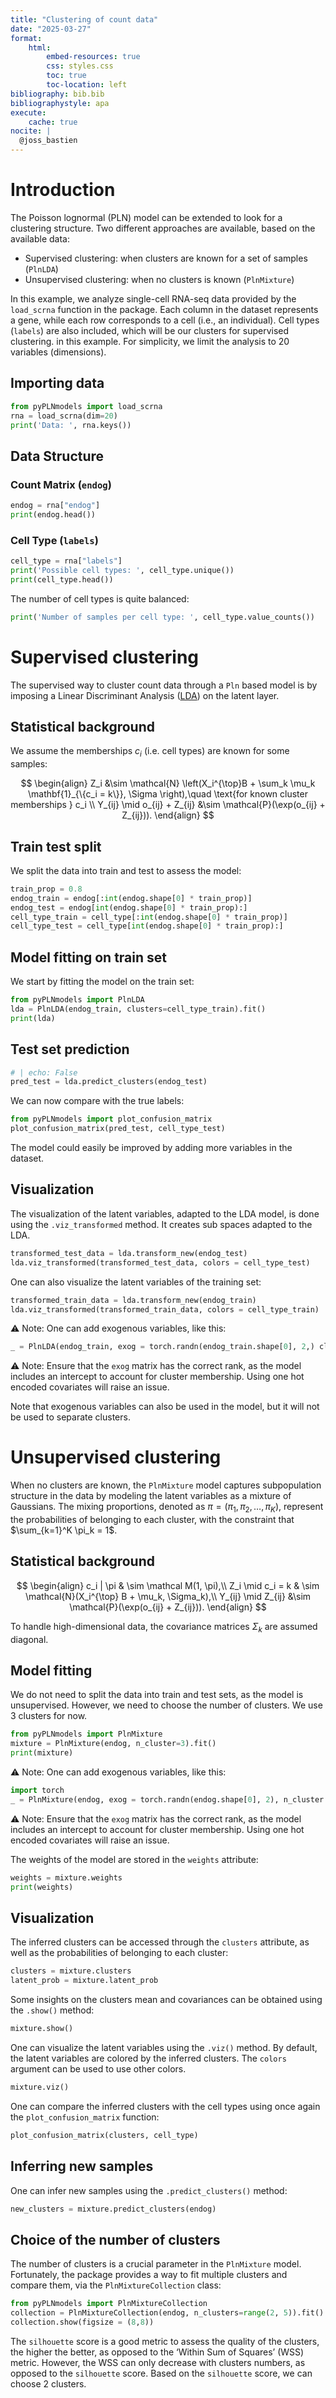 ```yaml
---
title: "Clustering of count data"
date: "2025-03-27"
format:
    html:
        embed-resources: true
        css: styles.css
        toc: true
        toc-location: left
bibliography: bib.bib
bibliographystyle: apa
execute:
    cache: true
nocite: |
  @joss_bastien
---
```



# Introduction

The Poisson lognormal (PLN) model can be extended to look for a clustering structure. Two different approaches are available, based on the available data:

- Supervised clustering: when clusters are known for a set of samples (`PlnLDA`)
- Unsupervised clustering: when no clusters is known (`PlnMixture`)


In this example, we analyze single-cell RNA-seq data provided by the
`load_scrna` function in the package. Each column in the dataset
represents a gene, while each row corresponds to a cell (i.e., an
individual). Cell types (`labels`) are also included, which will be our clusters for supervised clustering.
in this example. For simplicity, we limit the analysis to 20 variables (dimensions).

## Importing data

```python
from pyPLNmodels import load_scrna
rna = load_scrna(dim=20)
print('Data: ', rna.keys())
```

## Data Structure

### Count Matrix (`endog`)

```python
endog = rna["endog"]
print(endog.head())
```

### Cell Type (`labels`)

```python
cell_type = rna["labels"]
print('Possible cell types: ', cell_type.unique())
print(cell_type.head())
```

The number of cell types is quite balanced:

```python
print('Number of samples per cell type: ', cell_type.value_counts())
```




# Supervised clustering

The supervised way to cluster count data through a `Pln` based model is by
imposing a Linear Discriminant Analysis
([LDA](https://en.wikipedia.org/wiki/Linear_discriminant_analysis)) on the
latent layer.

## Statistical background

We assume the memberships $c_i$ (i.e. cell types) are known for some samples:

$$
\begin{align}
Z_i &\sim \mathcal{N} \left(X_i^{\top}B + \sum_k \mu_k \mathbf{1}_{\{c_i = k\}}, \Sigma \right),\quad \text{for known cluster memberships } c_i \\
Y_{ij} \mid o_{ij} + Z_{ij} &\sim \mathcal{P}(\exp(o_{ij} + Z_{ij})).
\end{align}
$$

## Train test split

We split the data into train and test to assess the model:

```python
train_prop = 0.8
endog_train = endog[:int(endog.shape[0] * train_prop)]
endog_test = endog[int(endog.shape[0] * train_prop):]
cell_type_train = cell_type[:int(endog.shape[0] * train_prop)]
cell_type_test = cell_type[int(endog.shape[0] * train_prop):]
```


## Model fitting on train set

We start by fitting the model on the train set:

```python
from pyPLNmodels import PlnLDA
lda = PlnLDA(endog_train, clusters=cell_type_train).fit()
print(lda)
```

## Test set prediction

```python
# | echo: False
pred_test = lda.predict_clusters(endog_test)
```

We can now compare with the true labels:

```python
from pyPLNmodels import plot_confusion_matrix
plot_confusion_matrix(pred_test, cell_type_test)
```

The model could easily be improved by adding more variables in the dataset.

## Visualization

The visualization of the latent variables, adapted to the LDA model, is
done using the `.viz_transformed` method. It creates sub spaces adapted to the LDA.


```python
transformed_test_data = lda.transform_new(endog_test)
lda.viz_transformed(transformed_test_data, colors = cell_type_test)
```

One can also visualize the latent variables of the training set:

```python
transformed_train_data = lda.transform_new(endog_train)
lda.viz_transformed(transformed_train_data, colors = cell_type_train)
```

⚠️  Note:  One can add exogenous variables, like this:

```python
_ = PlnLDA(endog_train, exog = torch.randn(endog_train.shape[0], 2,) clusters=cell_type_train) # fake covariates
```

⚠️  Note: Ensure that the `exog` matrix has the correct rank, as the model includes an intercept to account for cluster membership. Using one hot encoded covariates will raise an issue.</p>

Note that exogenous variables can also be used in the model, but it will not be
used to separate clusters.


# Unsupervised clustering
When no clusters are known, the `PlnMixture` model captures subpopulation
structure in the data by modeling the latent variables as a mixture of Gaussians. The mixing proportions, denoted
as $\pi = (\pi_1, \pi_2, \dots, \pi_K)$, represent the probabilities of
belonging to each cluster, with the constraint that $\sum_{k=1}^K \pi_k = 1$.

## Statistical background

$$
\begin{align}
c_i | \pi & \sim \mathcal M(1, \pi),\\
Z_i \mid c_i = k & \sim \mathcal{N}(X_i^{\top} B + \mu_k, \Sigma_k),\\
Y_{ij} \mid Z_{ij} &\sim \mathcal{P}(\exp(o_{ij} + Z_{ij})).
\end{align}
$$

To handle high-dimensional data, the covariance matrices $\Sigma_k$ are assumed diagonal.

## Model fitting

We do not need to split the data into train and test sets, as the model is unsupervised. However, we need to choose the number of clusters. We use $3$ clusters for now.


```python
from pyPLNmodels import PlnMixture
mixture = PlnMixture(endog, n_cluster=3).fit()
print(mixture)
```

⚠️  Note:  One can add exogenous variables, like this:


```python
import torch
_ = PlnMixture(endog, exog = torch.randn(endog.shape[0], 2), n_cluster = 3) # fake covariates
```

⚠️  Note: Ensure that the `exog` matrix has the correct rank, as the model includes an intercept to account for cluster membership. Using one hot encoded covariates will raise an issue.</p>

The weights of the model are stored in the `weights` attribute:

```python
weights = mixture.weights
print(weights)
```

## Visualization

The inferred clusters can be accessed through the `clusters` attribute, as well as the probabilities of belonging to each cluster:

```python
clusters = mixture.clusters
latent_prob = mixture.latent_prob
```

Some insights on the clusters mean and covariances can be obtained using the `.show()` method:

```python
mixture.show()
```

One can visualize the latent variables using the `.viz()` method. By default,
the latent variables are colored by the inferred clusters. The `colors`
argument can be used to use other colors.

```python
mixture.viz()
```

One can compare the inferred clusters with the cell types using once again the `plot_confusion_matrix` function:


```python
plot_confusion_matrix(clusters, cell_type)
```

## Inferring new samples

One can infer new samples using the `.predict_clusters()` method:

```python
new_clusters = mixture.predict_clusters(endog)
```



## Choice of the number of clusters


The number of clusters is a crucial parameter in the `PlnMixture` model.
Fortunately, the package provides a way to fit multiple clusters and compare them, via the `PlnMixtureCollection` class:


```python
from pyPLNmodels import PlnMixtureCollection
collection = PlnMixtureCollection(endog, n_clusters=range(2, 5)).fit()
collection.show(figsize = (8,8))
```

The `silhouette` score is a good metric to assess the quality of the clusters,
the higher the better, as opposed to the 'Within Sum of Squares' (WSS) metric.
However, the WSS can only decrease with clusters numbers, as opposed to the
`silhouette` score. Based on the `silhouette` score, we can choose $2$ clusters.
